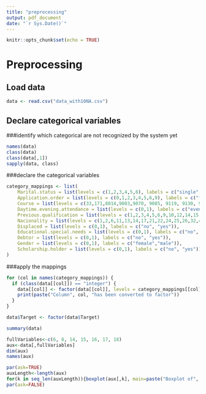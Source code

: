```yaml
---
title: "preprocessing"
output: pdf_document
date: "`r Sys.Date()`"
---
```


```r
knitr::opts_chunk$set(echo = TRUE)
```

# Preprocessing

## Load data

```r
data <- read.csv("data_with10NA.csv")
```

## Declare categorical variables

###identify which categorical are not recognized by the system yet

```r
names(data)
class(data)
class(data[,1])
sapply(data, class)
```

###declare the categorical variables

```r
category_mappings <- list(
    Marital.status = list(levels = c(1,2,3,4,5,6), labels = c("single", "married", "widowed", "divorced", "facto union", "legally separated")),
    Application.order = list(levels = c(0,1,2,3,4,5,6,9), labels = c("first choice", "second choice", "third choice", "fourth choice", "fifth choice", "sixth choice", "seventh chioce","last choice")),
    Course = list(levels = c(33,171,8014,9003,9070, 9085, 9119, 9130, 9147, 9238, 9254, 9500, 9556, 9670, 9773, 9853, 9991), labels = c("Biofuel Production Technologies", "Animation and Multimedia Design", "Social Service (evening attendance)", "Agronomy", "Communication Design", "Veterinary Nursing", "Informatics Engineering", "Equinculture", "Management", "Social Service", "Tourism", "Nursing", "Oral Hygiene", "Advertising and Marketing Management", "Journalism and Communication", "Basic Education", "Management (evening attendance)")),
    Daytime.evening.attendance = list(levels = c(0,1), labels = c("evening", "daytime")),
    Previous.qualification = list(levels = c(1,2,3,4,5,6,9,10,12,14,15,19,38,39,40,42,43), labels = c("Secondary education", "Higher education - bachelor's degree", "Higher education - degree", "Higher education - master's", "Higher education - doctorate", "Frequency of higher education", "12th year of schooling - not completed", "11th year of schooling - not completed", "Other - 11th year of schooling", "10th year of schooling", "10th year of schooling - not completed", "Basic education 3rd cycle (9th/10th/11th year) or equiv.", "Basic education 2nd cycle (6th/7th/8th year) or equiv.", "Technological specialization course", "Higher education - degree (1st cycle)", "Professional higher technical course", "Higher education - master (2nd cycle)")),
    Nacionality = list(levels = c(1,2,6,11,13,14,17,21,22,24,25,26,32,41,62,100,101,103,105,108,109), labels = c("Portuguese", "German", "Spanish", "Italian", "Dutch", "English", "Lithuanian", "Angolan", "Cape Verdean", "Guinean", "Mozambican", "Santomean", "Turkish", "Brazilian", "Romanian", "Moldova (Republic of)", "Mexican", "Ukrainian", "Russian", "Cuban", "Colombian")),
    Displaced = list(levels = c(0,1), labels = c("no", "yes")),
    Educational.special.needs = list(levels = c(0,1), labels = c("no", "yes")),
    Debtor = list(levels = c(0,1), labels = c("no", "yes")),
    Gender = list(levels = c(0,1), labels = c("female","male")),
    Scholarship.holder = list(levels = c(0,1), labels = c("no", "yes"))
)

```

###apply the mappings
```r
for (col in names(category_mappings)) {
  if (class(data[[col]]) == "integer") {
    data[[col]] <- factor(data[[col]], levels = category_mappings[[col]]$levels, labels = category_mappings[[col]]$labels)
    print(paste("Column", col, "has been converted to factor"))
  }
}

data$Target <- factor(data$Target)
```

```r
summary(data)
```
```r
fullVariables<-c(6, 8, 14, 15, 16, 17, 18)
aux<-data[,fullVariables]
dim(aux)
names(aux)
```
```r
par(ask=TRUE)
auxLength<-length(aux)
for(k in seq_len(auxLength)){boxplot(aux[,k], main=paste("Boxplot of", names(aux)[k]))}
par(ask=FALSE)
```

